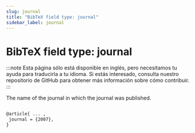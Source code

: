 ```yaml
---
slug: journal
title: "BibTeX field type: journal"
sidebar_label: journal
---
```


# BibTeX field type: journal

:::note
Esta página sólo está disponible en inglés, pero necesitamos tu ayuda para traducirla a tu idioma. Si estás interesado, consulta nuestro repositorio de GitHub para obtener más información sobre cómo contribuir.
:::

The name of the journal in which the journal was published.


```tex

@article{ ... ,
 journal = {2007},
}
```
